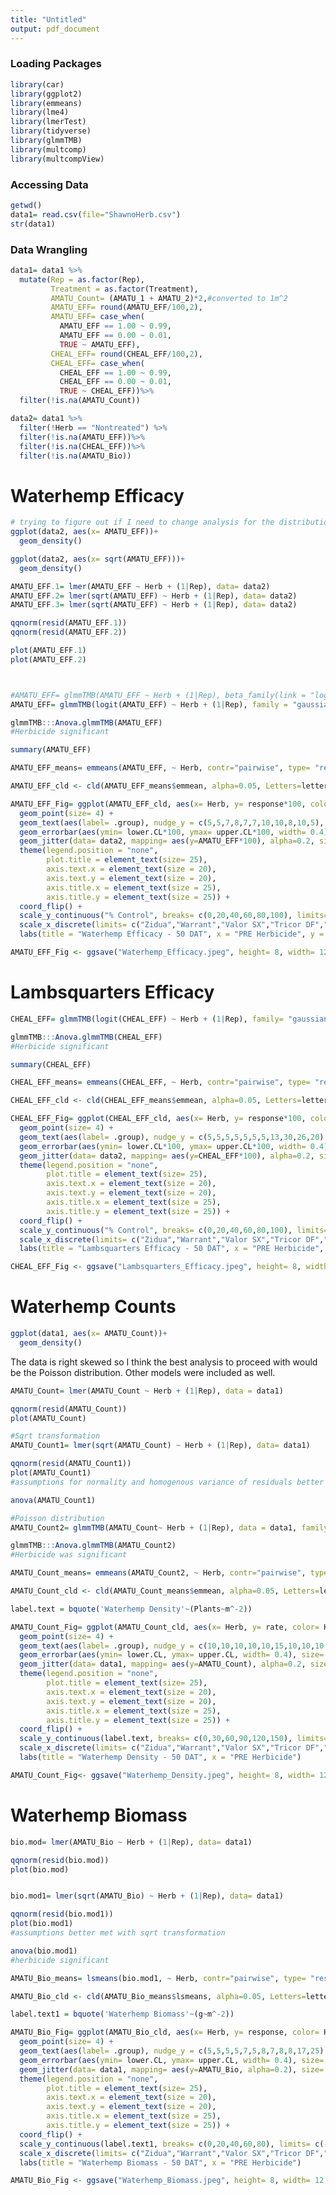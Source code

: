 ```yaml
---
title: "Untitled"
output: pdf_document
---
```


### Loading Packages
```r
library(car)
library(ggplot2)
library(emmeans)
library(lme4)
library(lmerTest)
library(tidyverse)
library(glmmTMB)
library(multcomp)
library(multcompView)
```

### Accessing Data
```r
getwd()
data1= read.csv(file="ShawnoHerb.csv")
str(data1)
```

### Data Wrangling
```r
data1= data1 %>%
  mutate(Rep = as.factor(Rep),
         Treatment = as.factor(Treatment),
         AMATU_Count= (AMATU_1 + AMATU_2)*2,#converted to 1m^2
         AMATU_EFF= round(AMATU_EFF/100,2),
         AMATU_EFF= case_when(
           AMATU_EFF == 1.00 ~ 0.99,
           AMATU_EFF == 0.00 ~ 0.01,
           TRUE ~ AMATU_EFF),
         CHEAL_EFF= round(CHEAL_EFF/100,2),
         CHEAL_EFF= case_when(
           CHEAL_EFF == 1.00 ~ 0.99,
           CHEAL_EFF == 0.00 ~ 0.01,
           TRUE ~ CHEAL_EFF))%>%
  filter(!is.na(AMATU_Count))

data2= data1 %>%
  filter(!Herb == "Nontreated") %>%
  filter(!is.na(AMATU_EFF))%>%
  filter(!is.na(CHEAL_EFF))%>%
  filter(!is.na(AMATU_Bio))

```

# Waterhemp Efficacy 

```r
# trying to figure out if I need to change analysis for the distribution
ggplot(data2, aes(x= AMATU_EFF))+
  geom_density()

ggplot(data2, aes(x= sqrt(AMATU_EFF)))+
  geom_density()

AMATU_EFF.1= lmer(AMATU_EFF ~ Herb + (1|Rep), data= data2)
AMATU_EFF.2= lmer(sqrt(AMATU_EFF) ~ Herb + (1|Rep), data= data2)
AMATU_EFF.3= lmer(sqrt(AMATU_EFF) ~ Herb + (1|Rep), data= data2)

qqnorm(resid(AMATU_EFF.1))
qqnorm(resid(AMATU_EFF.2))

plot(AMATU_EFF.1)
plot(AMATU_EFF.2)




```


```r
#AMATU_EFF= glmmTMB(AMATU_EFF ~ Herb + (1|Rep), beta_family(link = "logit"), data= data1)
AMATU_EFF= glmmTMB(logit(AMATU_EFF) ~ Herb + (1|Rep), family = "gaussian", data= data2)

glmmTMB:::Anova.glmmTMB(AMATU_EFF)
#Herbicide significant

summary(AMATU_EFF)
```


```r
AMATU_EFF_means= emmeans(AMATU_EFF, ~ Herb, contr="pairwise", type= "response", adjust="none", alpha= 0.05)

AMATU_EFF_cld <- cld(AMATU_EFF_means$emmean, alpha=0.05, Letters=letters, adjust="none", sort=TRUE, reverse=TRUE)
```

```r
AMATU_EFF_Fig= ggplot(AMATU_EFF_cld, aes(x= Herb, y= response*100, color= Herb))+
  geom_point(size= 4) +
  geom_text(aes(label= .group), nudge_y = c(5,5,7,8,7,7,10,10,8,10,5), size =7) +
  geom_errorbar(aes(ymin= lower.CL*100, ymax= upper.CL*100, width= 0.4), size= 1)+
  geom_jitter(data= data2, mapping= aes(y=AMATU_EFF*100), alpha=0.2, size= 2) +
  theme(legend.position = "none",
        plot.title = element_text(size= 25),
        axis.text.x = element_text(size = 20),
        axis.text.y = element_text(size = 20),
        axis.title.x = element_text(size = 25),
        axis.title.y = element_text(size = 25)) +
  coord_flip() +
  scale_y_continuous("% Control", breaks= c(0,20,40,60,80,100), limits= c(0,110)) + 
  scale_x_discrete(limits= c("Zidua","Warrant","Valor SX","Tricor DF","Spartan","Pursuit","Outlook","Fierce","Dual II Magnum","Broadaxe XC","Authority Assist")) +
  labs(title = "Waterhemp Efficacy - 50 DAT", x = "PRE Herbicide", y =  "% Control")

AMATU_EFF_Fig <- ggsave("Waterhemp_Efficacy.jpeg", height= 8, width= 12, dpi = 300)

```

# Lambsquarters Efficacy
```r
CHEAL_EFF= glmmTMB(logit(CHEAL_EFF) ~ Herb + (1|Rep), family= "gaussian" ,data= data2)

glmmTMB:::Anova.glmmTMB(CHEAL_EFF)
#Herbicide significant

summary(CHEAL_EFF)
```


```r
CHEAL_EFF_means= emmeans(CHEAL_EFF, ~ Herb, contr="pairwise", type= "response", adjust="none", alpha= 0.05)

CHEAL_EFF_cld <- cld(CHEAL_EFF_means$emmean, alpha=0.05, Letters=letters, adjust="none", sort=TRUE, reverse=TRUE)
```

```r
CHEAL_EFF_Fig= ggplot(CHEAL_EFF_cld, aes(x= Herb, y= response*100, color= Herb))+
  geom_point(size= 4) +
  geom_text(aes(label= .group), nudge_y = c(5,5,5,5,5,5,5,13,30,26,20), size =7) +
  geom_errorbar(aes(ymin= lower.CL*100, ymax= upper.CL*100, width= 0.4), size=1)+
  geom_jitter(data= data2, mapping= aes(y=CHEAL_EFF*100), alpha=0.2, size= 2) +
  theme(legend.position = "none",
        plot.title = element_text(size= 25),
        axis.text.x = element_text(size = 20),
        axis.text.y = element_text(size = 20),
        axis.title.x = element_text(size = 25),
        axis.title.y = element_text(size = 25)) +
  coord_flip() +
  scale_y_continuous("% Control", breaks= c(0,20,40,60,80,100), limits= c(-1,110)) + 
  scale_x_discrete(limits= c("Zidua","Warrant","Valor SX","Tricor DF","Spartan","Pursuit","Outlook","Fierce","Dual II Magnum","Broadaxe XC","Authority Assist")) +
  labs(title = "Lambsquarters Efficacy - 50 DAT", x = "PRE Herbicide", y =  "% Control")

CHEAL_EFF_Fig <- ggsave("Lambsquarters_Efficacy.jpeg", height= 8, width= 12, dpi = 300)
```


# Waterhemp Counts

```r
ggplot(data1, aes(x= AMATU_Count))+
  geom_density()
```
The data is right skewed so I think the best analysis to proceed with would be the Poisson distribution. Other models were included as well.

```r
AMATU_Count= lmer(AMATU_Count ~ Herb + (1|Rep), data = data1)

qqnorm(resid(AMATU_Count))
plot(AMATU_Count)

#Sqrt transformation
AMATU_Count1= lmer(sqrt(AMATU_Count) ~ Herb + (1|Rep), data= data1)

qqnorm(resid(AMATU_Count1))
plot(AMATU_Count1)
#assumptions for normality and homogenous variance of residuals better met

anova(AMATU_Count1)

#Poisson distribution
AMATU_Count2= glmmTMB(AMATU_Count~ Herb + (1|Rep), data = data1, family = poisson(link="log"))

glmmTMB:::Anova.glmmTMB(AMATU_Count2)
#Herbicide was significant
```

```r
AMATU_Count_means= emmeans(AMATU_Count2, ~ Herb, contr="pairwise", type= "response", adjust="none", alpha= 0.05)

AMATU_Count_cld <- cld(AMATU_Count_means$emmean, alpha=0.05, Letters=letters, adjust="none", sort=TRUE, reverse=FALSE)
```


```r

label.text = bquote('Waterhemp Density'~(Plants~m^-2))

AMATU_Count_Fig= ggplot(AMATU_Count_cld, aes(x= Herb, y= rate, color= Herb))+
  geom_point(size= 4) +
  geom_text(aes(label= .group), nudge_y = c(10,10,10,10,10,15,10,10,10,10,37,55), size = 7) +
  geom_errorbar(aes(ymin= lower.CL, ymax= upper.CL, width= 0.4), size= 1)+
  geom_jitter(data= data1, mapping= aes(y=AMATU_Count), alpha=0.2, size= 2) +
  theme(legend.position = "none",
        plot.title = element_text(size= 25),
        axis.text.x = element_text(size = 20),
        axis.text.y = element_text(size = 20),
        axis.title.x = element_text(size = 25),
        axis.title.y = element_text(size = 25)) +
  coord_flip() +
  scale_y_continuous(label.text, breaks= c(0,30,60,90,120,150), limits= c(-1,160)) + 
  scale_x_discrete(limits= c("Zidua","Warrant","Valor SX","Tricor DF","Spartan","Pursuit","Outlook","Fierce","Dual II Magnum","Broadaxe XC","Authority Assist", "Nontreated")) +
  labs(title = "Waterhemp Density - 50 DAT", x = "PRE Herbicide")

AMATU_Count_Fig<- ggsave("Waterhemp_Density.jpeg", height= 8, width= 12, dpi = 300)
```


# Waterhemp Biomass
```r
bio.mod= lmer(AMATU_Bio ~ Herb + (1|Rep), data= data1)

qqnorm(resid(bio.mod))
plot(bio.mod)


bio.mod1= lmer(sqrt(AMATU_Bio) ~ Herb + (1|Rep), data= data1)

qqnorm(resid(bio.mod1))
plot(bio.mod1)
#assumptions better met with sqrt transformation
```

```r
anova(bio.mod1)
#herbicide significant
```


```r
AMATU_Bio_means= lsmeans(bio.mod1, ~ Herb, contr="pairwise", type= "response", adjust="none", alpha= 0.05)

AMATU_Bio_cld <- cld(AMATU_Bio_means$lsmeans, alpha=0.05, Letters=letters, adjust="none", sort=TRUE, reverse=FALSE)
```


```r
label.text1 = bquote('Waterhemp Biomass'~(g~m^-2))

AMATU_Bio_Fig= ggplot(AMATU_Bio_cld, aes(x= Herb, y= response, color= Herb))+
  geom_point(size= 4) +
  geom_text(aes(label= .group), nudge_y = c(5,5,5,5,7,5,8,7,8,8,17,25), size = 7) +
  geom_errorbar(aes(ymin= lower.CL, ymax= upper.CL, width= 0.4), size= 1)+
  geom_jitter(data= data1, mapping= aes(y=AMATU_Bio, alpha=0.2), size= 2) +
  theme(legend.position = "none",
        plot.title = element_text(size= 25),
        axis.text.x = element_text(size = 20),
        axis.text.y = element_text(size = 20),
        axis.title.x = element_text(size = 25),
        axis.title.y = element_text(size = 25)) +
  coord_flip() +
  scale_y_continuous(label.text1, breaks= c(0,20,40,60,80), limits= c(-1,85)) + 
  scale_x_discrete(limits= c("Zidua","Warrant","Valor SX","Tricor DF","Spartan","Pursuit","Outlook","Fierce","Dual II Magnum","Broadaxe XC","Authority Assist", "Nontreated")) +
  labs(title = "Waterhemp Biomass - 50 DAT", x = "PRE Herbicide")

AMATU_Bio_Fig <- ggsave("Waterhemp_Biomass.jpeg", height= 8, width= 12, dpi = 300)
```


